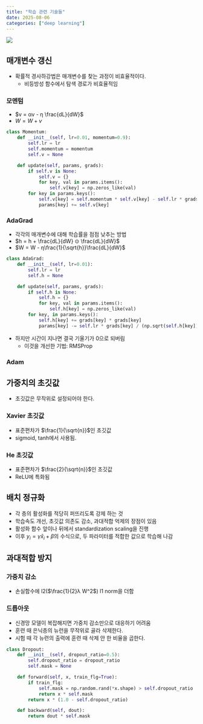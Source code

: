 ```yaml
---
title: "학습 관련 기술들"
date: 2025-08-06
categories: ["deep learning"]
---
```


![](/img/stat-thumb.jpg){.post-thumbnail}

## 매개변수 갱신

- 확률적 경사하강법은 매개변수를 찾는 과정이 비효율적이다.
    - 비등방성 함수에서 탐색 경로가 비효율적임

### 모멘텀

- $v = αv - η \frac{dL}{dW}$
- $W = W + v$

```python
class Momentum:
    def __init__(self, lr=0.01, momentum=0.9):
        self.lr = lr
        self.momentum = momentum
        self.v = None

    def update(self, params, grads):
        if self.v is None:
            self.v = {}
            for key, val in params.items():
                self.v[key] = np.zeros_like(val)
        for key in params.keys():
            self.v[key] = self.momentum * self.v[key] - self.lr * grads[key]
            params[key] += self.v[key]
```

### AdaGrad

- 각각의 매개변수에 대해 학습률을 점점 낮추는 방법
- $h = h + \frac{dL}{dW} ⊙ \frac{dL}{dW}$
- $W = W - η\frac{1}{\sqrt{h}}\frac{dL}{dW}$

```python
class AdaGrad:
    def __init__(self, lr=0.01):
        self.lr = lr
        self.h = None

    def update(self, params, grads):
        if self.h is None:
            self.h = {}
            for key, val in params.items():
                self.h[key] = np.zeros_like(val)
        for key, in params.keys():
            self.h[key] += grads[key] * grads[key]
            params[key] -= self.lr * grads[key] / (np.sqrt(self.h[key]) + 1e-7)
```

- 하지만 시간이 지나면 결국 기울기가 0으로 되버림
    - 이것을 개선한 기법: RMSProp

### Adam

## 가중치의 초깃값

- 초깃값은 무작위로 설정되어야 한다.

### Xavier 초깃값

- 표준편차가 $\frac{1}{\sqrt{n}}$인 초깃값
- sigmoid, tanh에서 사용됨.

### He 초깃값

- 표준편차가 $\frac{2}{\sqrt{n}}$인 초깃값
- ReLU에 특화됨

## 배치 정규화

- 각 층의 활성화를 적당히 퍼뜨리도록 강제 하는 것
- 학습속도 개선, 초깃값 의존도 감소, 과대적합 억제의 장점이 있음
- 활성화 함수 앞이나 뒤에서 standardization scaling을 진행
- 이후 $y_i = \gamma \hat{x}_i + β$의 수식으로, 두 파라미터를 적합한 값으로 학습해 나감

## 과대적합 방지

### 가중치 감소

- 손실함수에 l2($\frac{1}{2}λ W^2$) l1 norm을 더함

### 드롭아웃

- 신경망 모델이 복잡해지면 가중치 감소만으로 대응하기 어려움
- 훈련 때 은닉층의 뉴런을 무작위로 골라 삭제한다.
- 시험 때 각 뉴련의 출력에 훈련 때 삭제 안 한 비율을 곱한다.

```python
class Dropout:
    def __init__(self, dropout_ratio=0.5):
        self.dropout_ratio = dropout_ratio
        self.mask = None

    def forward(self, x, train_flg=True):
        if train_flg:
            self.mask = np.random.rand(*x.shape) > self.dropout_ratio
            return x * self.mask
        return x * (1.0 - self.dropout_ratio)

    def backward(self, dout):
        return dout * self.mask
```
